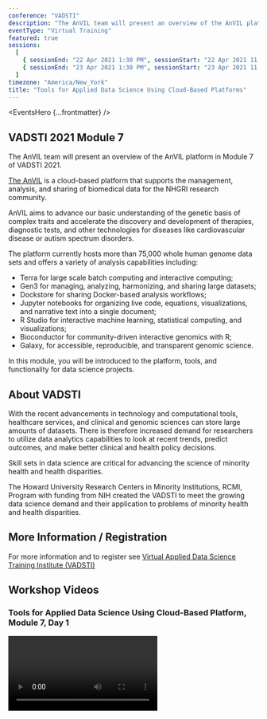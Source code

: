 ```yaml
---
conference: "VADSTI"
description: "The AnVIL team will present an overview of the AnVIL platform in Module 7 of VADSTI 2021."
eventType: "Virtual Training"
featured: true
sessions:
  [
    { sessionEnd: "22 Apr 2021 1:30 PM", sessionStart: "22 Apr 2021 11:00 AM" },
    { sessionEnd: "23 Apr 2021 1:30 PM", sessionStart: "23 Apr 2021 11:00 AM" },
  ]
timezone: "America/New_York"
title: "Tools for Applied Data Science Using Cloud-Based Platforms"
---
```


<EventsHero {...frontmatter} />

## VADSTI 2021 Module 7

The AnVIL team will present an overview of the AnVIL platform in Module 7 of VADSTI 2021.

[The AnVIL](/) is a cloud-based platform that supports the management, analysis, and sharing of biomedical data for the NHGRI research community.

<Alert icon={false} severity="info">
  AnVIL aims to advance our basic understanding of the genetic basis of complex
  traits and accelerate the discovery and development of therapies, diagnostic
  tests, and other technologies for diseases like cardiovascular disease or
  autism spectrum disorders.
</Alert>

The platform currently hosts more than 75,000 whole human genome data sets and offers a variety of analysis capabilities including:

- Terra for large scale batch computing and interactive computing;
- Gen3 for managing, analyzing, harmonizing, and sharing large datasets;
- Dockstore for sharing Docker-based analysis workflows;
- Jupyter notebooks for organizing live code, equations, visualizations, and narrative text into a single document;
- R Studio for interactive machine learning, statistical computing, and visualizations;
- Bioconductor for community-driven interactive genomics with R;
- Galaxy, for accessible, reproducible, and transparent genomic science.

In this module, you will be introduced to the platform, tools, and functionality for data science projects.

## About VADSTI

With the recent advancements in technology and computational tools, healthcare services, and clinical and genomic sciences can store large amounts of datasets. There is therefore increased demand for researchers to utilize data analytics capabilities to look at recent trends, predict outcomes, and make better clinical and health policy decisions.

Skill sets in data science are critical for advancing the science of minority health and health disparities.

The Howard University Research Centers in Minority Institutions, RCMI, Program with funding from NIH created the VADSTI to meet the growing data science demand and their application to problems of minority health and health disparities.

## More Information / Registration

For more information and to register see [Virtual Applied Data Science Training Institute (VADSTI)](https://www.the1joshuagroup.com/VADSTI/#faq)

## Workshop Videos

### Tools for Applied Data Science Using Cloud-Based Platform, Module 7, Day 1

<Video url="https://youtu.be/CdqoGck2ht8" />

### Tools for Applied Data Science Using Cloud-Based Platform - Module 7, Day 2

<Video url="https://youtu.be/6S0yOvgISVI" />

